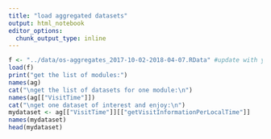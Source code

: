 ```yaml
---
title: "load aggregated datasets"
output: html_notebook
editor_options: 
  chunk_output_type: inline
---
```


```r
f <- "../data/os-aggregates_2017-10-02-2018-04-07.RData" #update with your personal path
load(f)
print("get the list of modules:")
names(ag)
cat("\nget the list of datasets for one module:\n")
names(ag[["VisitTime"]])
cat("\nget one dataset of interest and enjoy:\n")
mydataset <- ag[["VisitTime"]][["getVisitInformationPerLocalTime"]]
names(mydataset)
head(mydataset)
```


